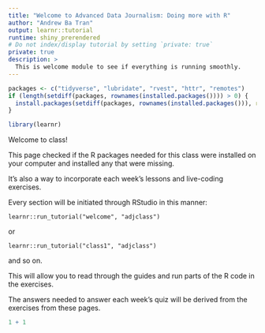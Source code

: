 ```yaml
---
title: "Welcome to Advanced Data Journalism: Doing more with R"
author: "Andrew Ba Tran"
output: learnr::tutorial
runtime: shiny_prerendered
# Do not index/display tutorial by setting `private: true`
private: true
description: >
  This is welcome module to see if everything is running smoothly.
---
```


```r
packages <- c("tidyverse", "lubridate", "rvest", "httr", "remotes")
if (length(setdiff(packages, rownames(installed.packages()))) > 0) {
  install.packages(setdiff(packages, rownames(installed.packages())), repos = "https://cran.us.r-project.org")  
}

library(learnr)
```

Welcome to class!

This page checked if the R packages needed for this class were installed on your computer and installed any that were missing.

It's also a way to incorporate each week's lessons and live-coding exercises. 

Every section will be initiated through RStudio in this manner:

`learnr::run_tutorial("welcome", "adjclass")`

or 

`learnr::run_tutorial("class1", "adjclass")`

and so on.

This will allow you to read through the guides and run parts of the R code in the exercises.

The answers needed to answer each week's quiz will be derived from the exercises from these pages.

```r
1 + 1
```

